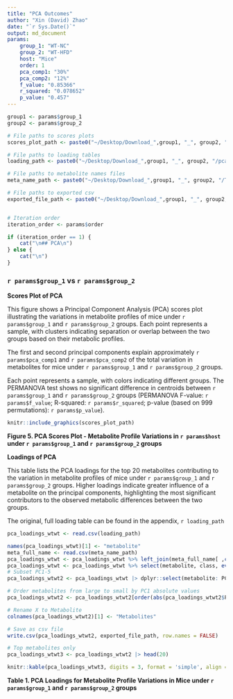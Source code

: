 ```yaml
---
title: "PCA Outcomes"
author: "Xin (David) Zhao"
date: "`r Sys.Date()`"
output: md_document
params:
    group_1: "WT-NC"
    group_2: "WT-HFD"
    host: "Mice"
    order: 1
    pca_comp1: "30%"
    pca_comp2: "12%"
    f_value: "0.85366"  
    r_squared: "0.078652"
    p_value: "0.457"
--- 
```



```r

group1 <- params$group_1
group2 <- params$group_2 

# File paths to scores plots 
scores_plot_path <- paste0("~/Desktop/Download_",group1, "_", group2, "/pca_score2d_0_dpi72.png")   

# File paths to loading tables  
loading_path <- paste0("~/Desktop/Download_",group1, "_", group2, "/pca_loadings.csv")  

# File paths to metabolite names files 
meta_name_path <- paste0("~/Desktop/Download_",group1, "_", group2, "/TMIC-02RX-metabolite-names.csv") 

# File paths to exported csv 
exported_file_path <- paste0("~/Desktop/Download_",group1, "_", group2, "/pca_loadings2.csv")  


# Iteration order 
iteration_order <- params$order 

```


```r
if (iteration_order == 1) {
    cat("\n## PCA\n")
} else {
    cat("\n")
}
```


### `r params$group_1` vs `r params$group_2`  

**Scores Plot of PCA**

This figure shows a Principal Component Analysis (PCA) scores plot illustrating the variations in metabolite profiles of mice under `r params$group_1` and `r params$group_2` groups. Each point represents a sample, with clusters indicating separation or overlap between the two groups based on their metabolic profiles.

The first and second principal components explain approximately `r params$pca_comp1` and `r params$pca_comp2` of the total variation in metabolites for mice under `r params$group_1` and `r params$group_2` groups.

Each point represents a sample, with colors indicating different groups. The PERMANOVA test shows no significant difference in centroids between `r params$group_1` and `r params$group_2` groups (PERMANOVA F-value: `r params$f_value`; R-squared: `r params$r_squared`; p-value (based on 999 permutations): `r params$p_value`).

```r

knitr::include_graphics(scores_plot_path)

```

**Figure 5. PCA Scores Plot - Metabolite Profile Variations in `r params$host` under `r params$group_1` and `r params$group_2` groups**

**Loadings of PCA**

This table lists the PCA loadings for the top 20 metabolites contributing to the variation in metabolite profiles of mice under `r params$group_1` and `r params$group_2` groups. Higher loadings indicate greater influence of a metabolite on the principal components, highlighting the most significant contributors to the observed metabolic differences between the two groups.

The original, full loading table can be found in the appendix, `r loading_path` 

```r

pca_loadings_wtwt <- read.csv(loading_path)  

names(pca_loadings_wtwt)[1] <- "metabolite" 
meta_full_name <- read.csv(meta_name_path)  
pca_loadings_wtwt <- pca_loadings_wtwt %>% left_join(meta_full_name[ ,c(1,2)], by="metabolite")  
pca_loadings_wtwt <- pca_loadings_wtwt %>% select(metabolite, class, everything())  
# Subset PC1-5 
pca_loadings_wtwt2 <- pca_loadings_wtwt |> dplyr::select(metabolite: PC5) 

# Order metabolites from large to small by PC1 absolute values 
pca_loadings_wtwt2 <- pca_loadings_wtwt2[order(abs(pca_loadings_wtwt2$PC1), decreasing = TRUE), ]

# Rename X to Metabolite 
colnames(pca_loadings_wtwt2)[1] <- "Metabolites" 

# Save as csv file 
write.csv(pca_loadings_wtwt2, exported_file_path, row.names = FALSE) 

# Top metabolites only 
pca_loadings_wtwt3 <- pca_loadings_wtwt2 |> head(20)

knitr::kable(pca_loadings_wtwt3, digits = 3, format = 'simple', align = 'l', row.names = FALSE, caption = '')

```

**Table 1. PCA Loadings for Metabolite Profile Variations in Mice under `r params$group_1` and `r params$group_2` groups**

